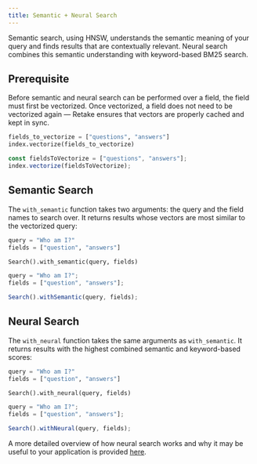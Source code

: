 ```yaml
---
title: Semantic + Neural Search
---
```


Semantic search, using HNSW, understands the semantic meaning of your query and finds results that are contextually
relevant. Neural search combines this semantic understanding with keyword-based BM25 search.

## Prerequisite

Before semantic and neural search can be performed over a field, the field must first be vectorized. Once vectorized,
a field does not need to be vectorized again — Retake ensures that vectors are properly cached and kept in sync.

<CodeGroup>

```python Python
fields_to_vectorize = ["questions", "answers"]
index.vectorize(fields_to_vectorize)
```

```typescript Typescript
const fieldsToVectorize = ["questions", "answers"];
index.vectorize(fieldsToVectorize);
```

</CodeGroup>

## Semantic Search

The `with_semantic` function takes two arguments: the query and the field names to search over. It returns results
whose vectors are most similar to the vectorized query:

<CodeGroup>

```python Python
query = "Who am I?"
fields = ["question", "answers"]

Search().with_semantic(query, fields)
```

```typescript Typescript
query = "Who am I?";
fields = ["question", "answers"];

Search().withSemantic(query, fields);
```

</CodeGroup>

## Neural Search

The `with_neural` function takes the same arguments as `with_semantic`. It returns results with the highest combined
semantic and keyword-based scores:

<CodeGroup>

```python Python
query = "Who am I?"
fields = ["question", "answers"]

Search().with_neural(query, fields)
```

```typescript Typescript
query = "Who am I?";
fields = ["question", "answers"];

Search().withNeural(query, fields);
```

</CodeGroup>

A more detailed overview of how neural search works and why it may be useful to your application is provided
[here](/architecture#neural-search).
